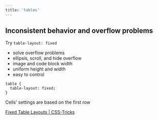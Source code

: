 ```yaml
---
title: 'tables'
---
```


## Inconsistent behavior and overflow problems

Try `table-layout: fixed`

- solve overflow problems
- ellipsis, scroll, and hide overflow
- image and code block width
- uniform height and width
- easy to control

```
table {
  table-layout: fixed;
}
```

Cells' settings are based on the first row

[Fixed Table Layouts | CSS-Tricks](https://css-tricks.com/fixing-tables-long-strings/)